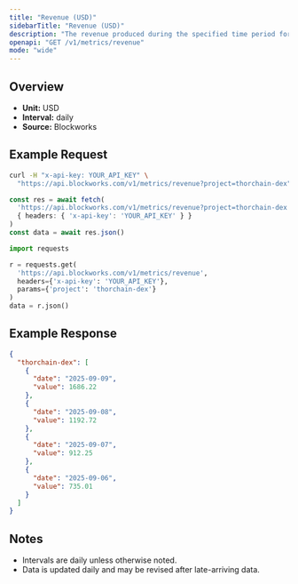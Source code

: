 ```yaml
---
title: "Revenue (USD)"
sidebarTitle: "Revenue (USD)"
description: "The revenue produced during the specified time period for given project."
openapi: "GET /v1/metrics/revenue"
mode: "wide"
---
```


## Overview

- **Unit:** USD
- **Interval:** daily
- **Source:** Blockworks

## Example Request

<CodeGroup>

```bash cURL
curl -H "x-api-key: YOUR_API_KEY" \
  "https://api.blockworks.com/v1/metrics/revenue?project=thorchain-dex"
```

```typescript TypeScript
const res = await fetch(
  'https://api.blockworks.com/v1/metrics/revenue?project=thorchain-dex',
  { headers: { 'x-api-key': 'YOUR_API_KEY' } }
)
const data = await res.json()
```

```python Python
import requests

r = requests.get(
  'https://api.blockworks.com/v1/metrics/revenue',
  headers={'x-api-key': 'YOUR_API_KEY'},
  params={'project': 'thorchain-dex'}
)
data = r.json()
```

</CodeGroup>

## Example Response

```json
{
  "thorchain-dex": [
    {
      "date": "2025-09-09",
      "value": 1686.22
    },
    {
      "date": "2025-09-08",
      "value": 1192.72
    },
    {
      "date": "2025-09-07",
      "value": 912.25
    },
    {
      "date": "2025-09-06",
      "value": 735.01
    }
  ]
}
```

## Notes
- Intervals are daily unless otherwise noted.
- Data is updated daily and may be revised after late-arriving data.